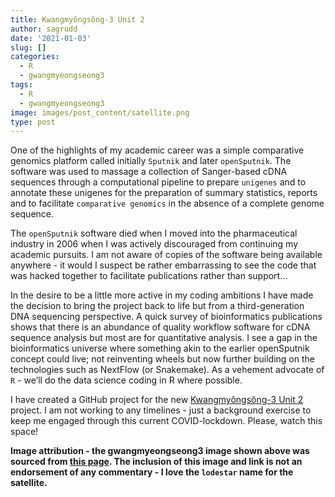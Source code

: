 ```yaml
---
title: Kwangmyŏngsŏng-3 Unit 2
author: sagrudd
date: '2021-01-03'
slug: []
categories:
  - R
  - gwangmyeongseong3
tags:
  - R
  - gwangmyeongseong3
image: images/post_content/satellite.png
type: post
---
```


One of the highlights of my academic career was a simple comparative genomics
platform called initially `Sputnik` and later `openSputnik`. The software
was used to massage a collection of Sanger-based cDNA sequences through a
computational pipeline to prepare `unigenes` and to annotate these unigenes for
the preparation of summary statistics, reports and to facilitate `comparative
genomics` in the absence of a complete genome sequence.

The `openSputnik` software died when I moved into the pharmaceutical industry
in 2006 when I was actively discouraged from continuing my academic pursuits. I
am not aware of copies of the software being available anywhere - it would
I suspect be rather embarrassing to see the code that was hacked together to
facilitate publications rather than support...

In the desire to be a little more active in my coding ambitions I have made the
decision to bring the project back to life but from a third-generation DNA
sequencing perspective. A quick survey of bioinformatics publications shows that
there is an abundance of quality workflow software for cDNA sequence analysis
but most are for quantitative analysis. I see a gap in the bioinformatics
universe where something akin to the earlier openSputnik concept could live;
not reinventing wheels but now further building on the technologies such as
NextFlow (or Snakemake). As a vehement advocate of `R` - we'll do the data
science coding in R where possible.  

I have created a GitHub project for the new 
[Kwangmyŏngsŏng-3 Unit 2](https://github.com/sagrudd/gwangmyeongseong3) project.
I am not working to any timelines - just a background exercise to keep me
engaged through this current COVID-lockdown. Please, watch this space!

**Image attribution - the gwangmyeongseong3 image shown above was sourced from
[this page](https://www.globalsecurity.org/wmd/world/dprk/td-2b-mod-4-4th-flighttest.htm).
The inclusion of this image and link is not an endorsement of any commentary -
I love the `lodestar` name for the satellite.**
